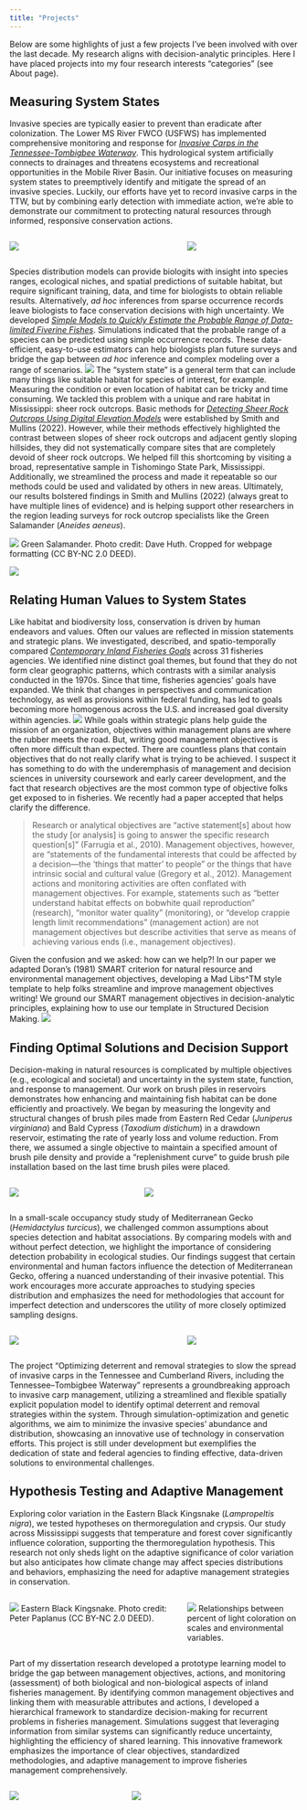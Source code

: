 ```yaml
---
title: "Projects"
---
```


Below are some highlights of just a few projects I've been involved with over the last decade. My research aligns with decision-analytic principles. Here I have placed projects into my four research interests "categories" (see About page).

## Measuring System States

Invasive species are typically easier to prevent than eradicate after colonization. The Lower MS River FWCO  (USFWS) has implemented comprehensive monitoring and response for [*Invasive Carps in the Tennessee-Tombigbee Waterway*](https://www.researchgate.net/publication/369588608_Invasive_Carps_in_the_Tennessee-Tombigbee_Waterway_An_Overview_of_Historical_Information_and_Recent_Activities). This hydrological system artificially connects to drainages and threatens ecosystems and recreational opportunities in the Mobile River Basin. Our initiative focuses on measuring system states to preemptively identify and mitigate the spread of an invasive species. Luckily, our efforts have yet to record invasive carps in the TTW, but by combining early detection with immediate action, we're able to demonstrate our commitment to protecting natural resources through informed, responsive conservation actions.

:::: {.columns}

::: {.column width="60%" layout="[[-1], [1], [-1]]"}
![](docs/images/silver-carp-usfws-medium.png){fig-align="center"}
:::

::: {.column width="40%"}
![](docs/images/TTW-map.png)
:::

::::

Species distribution models can provide biologits with insight into species ranges, ecological niches, and spatial predictions of suitable habitat, but require significant training, data, and time for biologists to obtain reliable results. Alternatively, *ad hoc* inferences from sparse occurrence records leave biologists to face conservation decisions with high uncertainty. We developed [*Simple Models to Quickly Estimate the Probable Range of Data-limited Fiverine Fishes*](https://www.researchgate.net/publication/359669198_Simple_models_to_quickly_estimate_the_probable_range_of_data-limited_riverine_fishes). Simulations indicated that the probable range of a species can be predicted using simple occurrence records. These data-efficient, easy-to-use estimators can help biologists plan future surveys and bridge the gap between *ad hoc* inference and complex modeling over a range of scenarios.
![](docs/images/range-est-iCarp-AR.png)
The "system state" is a general term that can include many things like suitable habitat for species of interest, for example. Measuring the condition or even location of habitat can be tricky and time consuming. We tackled this problem with a unique and rare habitat in Mississippi: sheer rock outcrops. Basic methods for [*Detecting Sheer Rock Outcrops Using Digital Elevation Models*]() were established by Smith and Mullins (2022). However, while their methods effectively highlighted the contrast between slopes of sheer rock outcrops and adjacent gently sloping hillsides, they did not systematically compare sites that are completely devoid of sheer rock outcrops. We helped fill this shortcoming by visiting a broad, representative sample in Tishomingo State Park, Mississippi. Additionally, we streamlined the process and made it repeatable so our methods could be used and validated by others in new areas. Ultimately, our results bolstered findings in Smith and Mullins (2022) (always great to have multiple lines of evidence) and is helping support other researchers in the region leading surveys for rock outcrop specialists like the Green Salamander (*Aneides aeneus*).

![](docs/images/GreenSal_DaveHuth.jpg)
Green Salamander. Photo credit: Dave Huth. Cropped for webpage formatting (CC BY-NC 2.0 DEED).

![](docs/images/_figure-5-slope-map.png)

## Relating Human Values to System States

Like habitat and biodiversity loss, conservation is driven by human endeavors and values. Often our values are reflected in mission statements and strategic plans. We investigated, described, and spatio-temporally compared [*Contemporary Inland Fisheries Goals*](https://www.researchgate.net/publication/344002948_Themes_of_Contemporary_Inland_Fisheries_Goals) across 31 fisheries agencies. We identified nine distinct goal themes, but found that they do not form clear geographic patterns, which contrasts with a similar analysis conducted in the 1970s. Since that time, fisheries agencies' goals have expanded. We think that changes in perspectives and communication technology, as well as provisions within federal funding, has led to goals becoming more homogenous across the U.S. and increased goal diversity within agencies.
![](docs/images/goal-themes-table.png)
While goals within strategic plans help guide the mission of an organization, objectives within management plans are where the rubber meets the road. But, writing good management objectives is often more difficult than expected. There are countless plans that contain objectives that do not really clarify what is trying to be achieved. I suspect it has something to do with the underemphasis of management and decision sciences in university coursework and early career development, and the fact that research objectives are the most common type of objective folks get exposed to in fisheries. We recently had a paper accepted that helps clarify the difference.

> Research or analytical objectives are “active statement[s] about how the study [or analysis] is going to answer the specific research question[s]” (Farrugia et al., 2010). Management objectives, however, are “statements of the fundamental interests that could be affected by a decision---the ‘things that matter’ to people” or the things that have intrinsic social and cultural value (Gregory et al., 2012). Management actions and monitoring activities are often conflated with management objectives. For example, statements such as “better understand habitat effects on bobwhite quail reproduction” (research), “monitor water quality” (monitoring), or “develop crappie length limit recommendations” (management action) are not management objectives but describe activities that serve as means of achieving various ends (i.e., management objectives). 

Given the confusion and we asked: how can we help?! In our paper we adapted Doran's (1981) SMART criterion for natural resource and environmental management objectives, developing a Mad Libs^TM style template to help folks streamline and improve management objectives writing! We ground our SMART management objectives in decision-analytic principles, explaining how to use our template in Structured Decision Making.
![](docs/images/graphical-abstract.png)

## Finding Optimal Solutions and Decision Support

Decision-making in natural resources is complicated by multiple objectives (e.g., ecological and societal) and uncertainty in the system state, function, and response to management. Our work on brush piles in reservoirs demonstrates how enhancing and maintaining fish habitat can be done efficiently and proactively. We began by measuring the longevity and structural changes of brush piles made from Eastern Red Cedar (*Juniperus virginiana*) and Bald Cypress (*Taxodium distichum*) in a drawdown reservoir, estimating the rate of yearly loss and volume reduction. From there, we assumed a single objective to maintain a specified amount of brush pile density and provide a "replenishment curve" to guide brush pile installation based on the last time brush piles were placed.

:::: {.columns}

::: {.column width="38%"}
![](docs/images/brush-map.png)
:::

::: {.column width="4%"}

:::

::: {.column width="58%"}
![](docs/images/brush-pile-optim.png)
:::

::::

In a small-scale occupancy study study of Mediterranean Gecko (*Hemidactylus turcicus*), we challenged common assumptions about species detection and habitat associations. By comparing models with and without perfect detection, we highlight the importance of considering detection probability in ecological studies. Our findings suggest that certain environmental and human factors influence the detection of Mediterranean Gecko, offering a nuanced understanding of their invasive potential. This work encourages more accurate approaches to studying species distribution and emphasizes the need for methodologies that account for imperfect detection and underscores the utility of more closely optimized sampling designs.

:::: {.columns}

::: {.column width="60%"}
![](docs/images/Hemidactylus_turcicus.jpg)
:::

::: {.column width="40%"}
![](docs/images/gecko-detection.png)
:::

::::

The project "Optimizing deterrent and removal strategies to slow the spread of invasive carps in the Tennessee and Cumberland Rivers, including the Tennessee--Tombigbee Waterway" represents a groundbreaking approach to invasive carp management, utilizing a streamlined and flexible spatially explicit population model to identify optimal deterrent and removal strategies within the system. Through simulation-optimization and genetic algorithms, we aim to minimize the invasive species' abundance and distribution, showcasing an innovative use of technology in conservation efforts. This project is still under development but exemplifies the dedication of state and federal agencies to finding effective, data-driven solutions to environmental challenges.

## Hypothesis Testing and Adaptive Management

Exploring color variation in the Eastern Black Kingsnake (*Lampropeltis nigra*), we tested hypotheses on thermoregulation and crypsis. Our study across Mississippi suggests that temperature and forest cover significantly influence coloration, supporting the thermoregulation hypothesis. This research not only sheds light on the adaptive significance of color variation but also anticipates how climate change may affect species distributions and behaviors, emphasizing the need for adaptive management strategies in conservation.

:::: {.columns}

::: {.column width="60%"}
![](docs/images/EasternBlackKingsnake.jpg)
Eastern Black Kingsnake. Photo credit: Peter Paplanus (CC BY-NC 2.0 DEED).
:::

::: {.column width="40%"}
![](docs/images/01-thermo-hyp-result.png)
Relationships between percent of light coloration on scales and environmental variables.
:::

::::

Part of my dissertation research developed a prototype learning model to bridge the gap between management objectives, actions, and monitoring (assessment) of both biological and non-biological aspects of inland fisheries management. By identifying common management objectives and linking them with measurable attributes and actions, I developed a hierarchical framework to standardize decision-making for recurrent problems in fisheries management. Simulations suggest that leveraging information from similar systems can significantly reduce uncertainty, highlighting the efficiency of shared learning. This innovative framework emphasizes the importance of clear objectives, standardized methodologies, and adaptive management to improve fisheries management comprehensively.

:::: {.columns}

::: {.column width="40%"}
![](docs/images/BDN.jpg)
:::

::: {.column width="60%"}
![](docs/images/entropy.jpg)
:::

::::